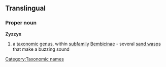 ==Translingual==

===Proper noun===
{{wikipedia}}
'''Zyzzyx'''
#a [[taxonomic]] [[genus]], within [[subfamily]] [[Bembicinae]] - several [[sand wasp]]s that make a buzzing sound
{{wikispecies}}

[[Category:Taxonomic names]]